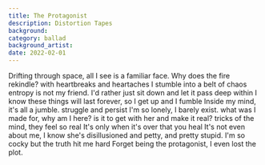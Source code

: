 ```yaml
---
title: The Protagonist
description: Distortion Tapes
background:
category: ballad
background_artist:
date: 2022-02-01
---
```


Drifting through space,
all I see is a familiar face.
Why does the fire rekindle?
with heartbreaks and heartaches I stumble
into a belt of chaos
entropy is not my friend.
I'd rather just sit down and let it pass
deep within I know these things will last
forever, so I get up and I fumble
Inside my mind, it's all a jumble.
struggle and persist
I'm so lonely, I barely exist.
what was I made for, why am I here?
is it to get with her and make it real?
tricks of the mind, they feel so real
It's only when it's over that you heal
It's not even about me, I know
she's disillusioned and petty, and pretty stupid.
I'm so cocky but the truth hit me hard
Forget being the protagonist, I even lost the plot.
